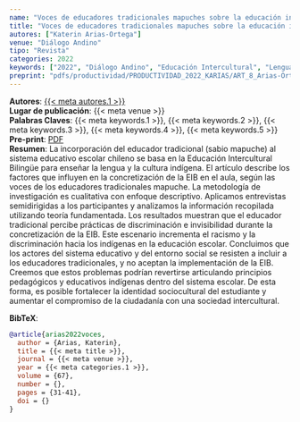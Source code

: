 ```yaml
---
name: "Voces de educadores tradicionales mapuches sobre la educación intercultural en La Araucanía, Chile"
title: "Voces de educadores tradicionales mapuches sobre la educación intercultural en La Araucanía, Chile" 
autores: ["Katerin Arias-Ortega"]
venue: "Diálogo Andino"
tipo: "Revista"
categories: 2022
keywords: ["2022", "Diálogo Andino", "Educación Intercultural", "Lengua y Cultura Mapuche", "Educación Escolar"]
preprint: "pdfs/productividad/PRODUCTIVIDAD_2022_KARIAS/ART_8_Arias-Ortega_Dialogo Andino_scopus_2022.pdf"
---
```

**Autores**: [{{< meta autores.1 >}}](../members/current/Katerin Arias-Ortega.qmd)  
**Lugar de publicación**: {{< meta venue >}}     
**Palabras Claves**: {{< meta keywords.1 >}}, {{< meta keywords.2 >}}, {{< meta keywords.3 >}}, {{< meta keywords.4 >}}, {{< meta keywords.5 >}}  
**Pre-print**: [PDF](../{{< meta preprint >}})    
**Resumen**: La incorporación del educador tradicional (sabio mapuche) al sistema educativo escolar chileno se basa en la Educación Intercultural Bilingüe para enseñar la lengua y la cultura indígena. El artículo describe los factores que influyen en la concretización de la EIB en el aula, según las voces de los educadores tradicionales mapuche. La metodología de investigación es cualitativa con enfoque descriptivo. Aplicamos entrevistas semidirigidas a los participantes y analizamos la información recopilada utilizando teoría fundamentada. Los resultados muestran que el educador tradicional percibe prácticas de discriminación e invisibilidad durante la concretización de la EIB. Este escenario incrementa el racismo y la discriminación hacia los indígenas en la educación escolar. Concluimos que los actores del sistema educativo y del entorno social se resisten a incluir a los educadores tradicionales, y no aceptan la implementación de la EIB. Creemos que estos problemas podrían revertirse articulando principios pedagógicos y educativos indígenas dentro del sistema escolar. De esta forma, es posible fortalecer la identidad sociocultural del estudiante y aumentar el compromiso de la ciudadanía con una sociedad intercultural.


**BibTeX**:
```bibtex
@article{arias2022voces,
  author = {Arias, Katerin},
  title = {{< meta title >}},
  journal = {{< meta venue >}},
  year = {{< meta categories.1 >}},
  volume = {67},
  number = {},
  pages = {31-41},
  doi = {}
}
```

